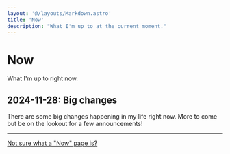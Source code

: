 ```yaml
---
layout: '@/layouts/Markdown.astro'
title: 'Now'
description: "What I'm up to at the current moment."
---
```


# Now
What I'm up to right now.

## 2024-11-28: Big changes

There are some big changes happening in my life right now. More to come but be on the lookout for a few announcements!

---

[Not sure what a "Now" page is?](https://nownownow.com/about)



